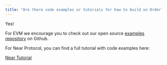 ```yaml
---
title: "Are there code examples or tutorials for how to build on Orderly?"
---
```


Yes!

For EVM we encourage you to check out our open source [examples repository](https://github.com/OrderlyNetwork/examples) on Github.

For Near Protocol, you can find a full tutorial with code examples here:

[Near Tutorial](/build-on-near/tutorial)